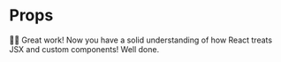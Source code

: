 # Props

<EpicVideo url="https://www.epicreact.dev/tutorials/get-started-with-react/props/solution" />

👨‍💼 Great work! Now you have a solid understanding of how React treats JSX and
custom components! Well done.
